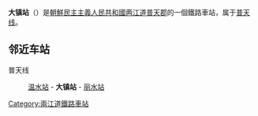 {{朝鮮半島車站資訊
|公司色 = blue
|文字色 = 
|站名 = 大镇站
|圖片 = 
|pxl = 
|圖片說明 =
|前一站 = [[温水站_(两江道)|温水]]
|前一站距離 = 
|後一站距離 = 
|後一站 = [[丽水站_(两江道)|丽水]]
|所屬路線 = [[普天线|普天线]]
|距離 = 
|起點站 = [[佳林站|佳林]]
|諺文 = 대진역
|朝鮮漢字 = 大鎭驛
|文觀部式 = 
|馬-賴式 = Taejin-yŏk
|副站名 = 
|車站編號 = 
|停站路線數 = 
|所屬公司 = [[朝鮮民主主義人民共和國鐵道省|朝鮮民主主義人民共和國鐵道省]]
|所在地 =[[两江道|两江道]][[普天郡|普天郡]]
|車站構造 = 地面车站
|月台配置 = 
|啟用年月日 =
|廢站年月日 = 
|上下車人次 = 
|統計年度 = 
|轉車 = 
|備註 = 
|全寬備註 = 
}}

'''大镇站'''（{{lang-ko|대진역}}）是[[朝鮮民主主義人民共和國|朝鮮民主主義人民共和國]][[两江道|两江道]][[普天郡|普天郡]]的一個鐵路車站，属于[[普天线|普天线]]。

==邻近车站==
普天线
:[[温水站_(两江道)|温水站]] - '''大镇站''' - [[丽水站_(两江道)|丽水站]]

{{朝鲜铁路小作品}}

{{普天线}}

[[Category:兩江道鐵路車站|Category:兩江道鐵路車站]]